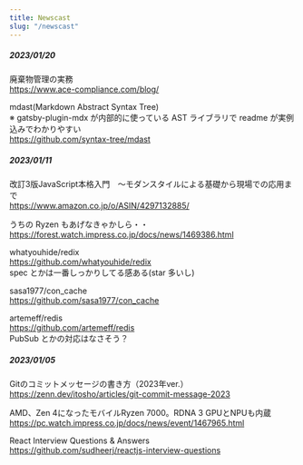 ```yaml
---
title: Newscast
slug: "/newscast"
---
```


##### 2023/01/20

廃棄物管理の実務  
https://www.ace-compliance.com/blog/

mdast(Markdown Abstract Syntax Tree)  
※ gatsby-plugin-mdx が内部的に使っている AST ライブラリで readme が実例込みでわかりやすい  
https://github.com/syntax-tree/mdast

##### 2023/01/11

改訂3版JavaScript本格入門　～モダンスタイルによる基礎から現場での応用まで  
https://www.amazon.co.jp/o/ASIN/4297132885/

うちの Ryzen もあげなきゃかしら・・  
https://forest.watch.impress.co.jp/docs/news/1469386.html

whatyouhide/redix  
https://github.com/whatyouhide/redix  
spec とかは一番しっかりしてる感ある(star 多いし)

sasa1977/con_cache  
https://github.com/sasa1977/con_cache

artemeff/redis  
https://github.com/artemeff/redis  
PubSub とかの対応はなさそう？  

##### 2023/01/05

Gitのコミットメッセージの書き方（2023年ver.）  
https://zenn.dev/itosho/articles/git-commit-message-2023

AMD、Zen 4になったモバイルRyzen 7000。RDNA 3 GPUとNPUも内蔵  
https://pc.watch.impress.co.jp/docs/news/event/1467965.html

React Interview Questions & Answers  
https://github.com/sudheerj/reactjs-interview-questions
